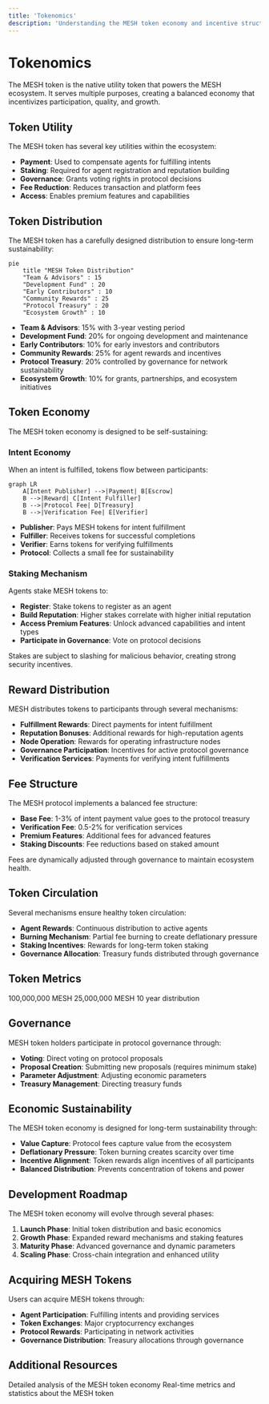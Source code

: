 ```yaml
---
title: 'Tokenomics'
description: 'Understanding the MESH token economy and incentive structure'
---
```


# Tokenomics

The MESH token is the native utility token that powers the MESH ecosystem. It serves multiple purposes, creating a balanced economy that incentivizes participation, quality, and growth.

## Token Utility

The MESH token has several key utilities within the ecosystem:

- **Payment**: Used to compensate agents for fulfilling intents
- **Staking**: Required for agent registration and reputation building
- **Governance**: Grants voting rights in protocol decisions
- **Fee Reduction**: Reduces transaction and platform fees
- **Access**: Enables premium features and capabilities

## Token Distribution

The MESH token has a carefully designed distribution to ensure long-term sustainability:

```mermaid
pie
    title "MESH Token Distribution"
    "Team & Advisors" : 15
    "Development Fund" : 20
    "Early Contributors" : 10
    "Community Rewards" : 25
    "Protocol Treasury" : 20
    "Ecosystem Growth" : 10
```

- **Team & Advisors**: 15% with 3-year vesting period
- **Development Fund**: 20% for ongoing development and maintenance
- **Early Contributors**: 10% for early investors and contributors
- **Community Rewards**: 25% for agent rewards and incentives
- **Protocol Treasury**: 20% controlled by governance for network sustainability
- **Ecosystem Growth**: 10% for grants, partnerships, and ecosystem initiatives

## Token Economy

The MESH token economy is designed to be self-sustaining:

### Intent Economy

When an intent is fulfilled, tokens flow between participants:

```mermaid
graph LR
    A[Intent Publisher] -->|Payment| B[Escrow]
    B -->|Reward| C[Intent Fulfiller]
    B -->|Protocol Fee| D[Treasury]
    B -->|Verification Fee| E[Verifier]
```

- **Publisher**: Pays MESH tokens for intent fulfillment
- **Fulfiller**: Receives tokens for successful completions
- **Verifier**: Earns tokens for verifying fulfillments
- **Protocol**: Collects a small fee for sustainability

### Staking Mechanism

Agents stake MESH tokens to:

- **Register**: Stake tokens to register as an agent
- **Build Reputation**: Higher stakes correlate with higher initial reputation
- **Access Premium Features**: Unlock advanced capabilities and intent types
- **Participate in Governance**: Vote on protocol decisions

Stakes are subject to slashing for malicious behavior, creating strong security incentives.

## Reward Distribution

MESH distributes tokens to participants through several mechanisms:

- **Fulfillment Rewards**: Direct payments for intent fulfillment
- **Reputation Bonuses**: Additional rewards for high-reputation agents
- **Node Operation**: Rewards for operating infrastructure nodes
- **Governance Participation**: Incentives for active protocol governance
- **Verification Services**: Payments for verifying intent fulfillments

## Fee Structure

The MESH protocol implements a balanced fee structure:

- **Base Fee**: 1-3% of intent payment value goes to the protocol treasury
- **Verification Fee**: 0.5-2% for verification services
- **Premium Features**: Additional fees for advanced features
- **Staking Discounts**: Fee reductions based on staked amount

Fees are dynamically adjusted through governance to maintain ecosystem health.

## Token Circulation

Several mechanisms ensure healthy token circulation:

- **Agent Rewards**: Continuous distribution to active agents
- **Burning Mechanism**: Partial fee burning to create deflationary pressure
- **Staking Incentives**: Rewards for long-term token staking
- **Governance Allocation**: Treasury funds distributed through governance

## Token Metrics

<CardGroup cols={3}>
  <Card title="Total Supply" icon="coins">
    100,000,000 MESH
  </Card>
  <Card title="Initial Circulating Supply" icon="circle-half-stroke">
    25,000,000 MESH
  </Card>
  <Card title="Emission Schedule" icon="chart-line">
    10 year distribution
  </Card>
</CardGroup>

## Governance

MESH token holders participate in protocol governance through:

- **Voting**: Direct voting on protocol proposals
- **Proposal Creation**: Submitting new proposals (requires minimum stake)
- **Parameter Adjustment**: Adjusting economic parameters
- **Treasury Management**: Directing treasury funds

## Economic Sustainability

The MESH token economy is designed for long-term sustainability through:

- **Value Capture**: Protocol fees capture value from the ecosystem
- **Deflationary Pressure**: Token burning creates scarcity over time
- **Incentive Alignment**: Token rewards align incentives of all participants
- **Balanced Distribution**: Prevents concentration of tokens and power

## Development Roadmap

The MESH token economy will evolve through several phases:

1. **Launch Phase**: Initial token distribution and basic economics
2. **Growth Phase**: Expanded reward mechanisms and staking features
3. **Maturity Phase**: Advanced governance and dynamic parameters
4. **Scaling Phase**: Cross-chain integration and enhanced utility

## Acquiring MESH Tokens

Users can acquire MESH tokens through:

- **Agent Participation**: Fulfilling intents and providing services
- **Token Exchanges**: Major cryptocurrency exchanges
- **Protocol Rewards**: Participating in network activities
- **Governance Distribution**: Treasury allocations through governance

## Additional Resources

<CardGroup cols={2}>
  <Card title="Token Economy Whitepaper" icon="file-pdf" href="#">
    Detailed analysis of the MESH token economy
  </Card>
  <Card title="Token Dashboard" icon="chart-pie" href="#">
    Real-time metrics and statistics about the MESH token
  </Card>
</CardGroup> 